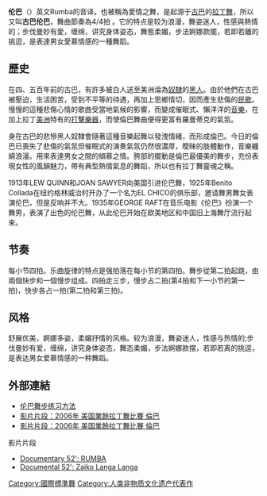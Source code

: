{{Otheruses|倫巴縣}}
'''伦巴'''（{{lang-en|Rumba}}）英文Rumba的音译。也被稱為愛情之舞，是起源于[[古巴|古巴]]的[[拉丁舞|拉丁舞]]，所以又叫'''古巴伦巴'''，舞曲節奏為4/4拍 。它的特点是较为浪漫，舞姿迷人，性感與熱情的；步伐曼妙有愛，缠绵，讲究身体姿态，舞態柔媚，步法婀娜款擺，若即若離的挑逗，是表達男女愛慕情感的一種舞蹈。

== 歷史 ==
在四、五百年前的古巴，有許多被白人送至美洲淪為[[奴隸|奴隸]]的[[黑人|黑人]]。由於他們在古巴被壓迫，生活困苦，受到不平等的待遇，再加上思鄉情切，因而產生悲傷的[[民歌|民歌]]。慢慢的這種悲傷心情的歌曲受當地氣候的影響，而變成催眠式、懶洋洋的[[音樂|音樂]]，在加上拉丁[[美洲|美洲]]特有的[[打擊樂器|打擊樂器]]，而使倫巴舞曲便得更富有羅曼蒂克的氣氛。

身在古巴的悲慘黑人奴隸會隨著這種音樂起舞以發洩情緒，而形成倫巴。今日的倫巴已喪失了悲傷的氣氛但催眠式的演奏氣氛仍然很濃厚，曖昧的肢體動作，音樂纏綿浪漫。用來表達男女之間的傾慕之情。胯部的擺動是倫巴最優美的舞步，充份表現女性的風韻魅力，帶有典型熱情氣息的舞蹈，所以也有拉丁舞靈魂之稱。

1913年LEW QUINN和JOAN SAWYER向美国引进伦巴舞，1925年Benito Collada在纽约格林威治村开办了一个名为EL CHICO的俱乐部，邀请舞男舞女表演伦巴，但是反响并不大。1935年GEORGE RAFT在音乐电影《伦巴》扮演一个舞男，表演了出色的伦巴舞，从此伦巴开始在欧美地区和中国旧上海舞厅流行起来。

== 节奏 ==
每小节四拍。乐曲旋律的特点是强拍落在每小节的第四拍。舞步從第二拍起跳，由兩個快步和一個慢步组成。四拍走三步，慢步占二拍(第4拍和下一小节的第一拍)，快步各占一拍(第二拍和第三拍)。

== 风格 ==
舒展优美，婀娜多姿，柔媚抒情的风格。较为浪漫，舞姿迷人，性感与热情的;步伐曼妙有爱，缠绵，讲究身体姿态，舞态柔媚，步法婀娜款摆，若即若离的挑逗，是表达男女爱慕情感的一种舞蹈。

== 外部連結 ==
* [http://www.chinadance.com/article-2815-1.html 伦巴舞步练习方法]{{dead link|date=2017年11月 |bot=InternetArchiveBot |fix-attempted=yes }}
* [http://www.youtube.com/watch?v=1kWBgqBXAbc 影片片段：2006年 美国業餘拉丁舞比賽 倫巴] {{Wayback|url=http://www.youtube.com/watch?v=1kWBgqBXAbc |date=20210119125957 }}
* [http://www.youtube.com/watch?v=79cRHIaXFuU 影片片段：2006年 美国業餘拉丁舞比賽 倫巴] {{Wayback|url=http://www.youtube.com/watch?v=79cRHIaXFuU |date=20200812060819 }}
;影片片段
* [https://web.archive.org/web/20061127225430/http://www.documen.tv/asset/Rumba.html Documentary 52': RUMBA]
* [https://web.archive.org/web/20090123010607/http://www.documen.tv/asset/Zaiko_Langa_Langa.html Documental 52': Zaiko Langa Langa]

[[Category:國際標準舞|Category:國際標準舞]]
[[Category:人类非物质文化遗产代表作|Category:人类非物质文化遗产代表作]]